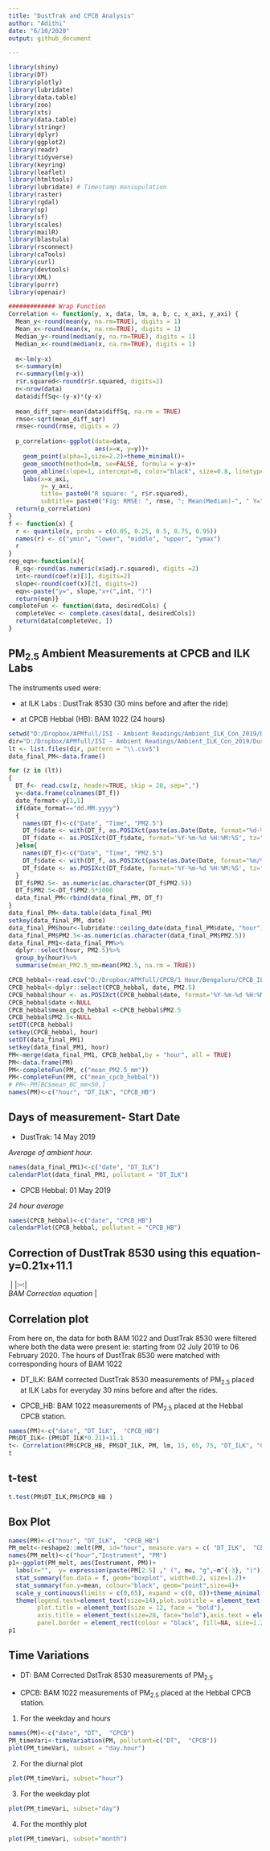 ```yaml
---
title: "DustTrak and CPCB Analysis"
author: "Adithi"
date: "6/10/2020"
output: github_document

---
```


```r
library(shiny)
library(DT)
library(plotly)
library(lubridate)
library(data.table)
library(zoo)
library(xts)
library(data.table)
library(stringr)
library(dplyr)
library(ggplot2)
library(readr)
library(tidyverse)
library(keyring)
library(leaflet)
library(htmltools)
library(lubridate) # Timestamp maniupulation
library(raster)
library(rgdal)
library(sp)
library(sf)
library(scales)
library(mailR)
library(blastula)
library(rsconnect)
library(caTools)
library(curl)
library(devtools)
library(XML)
library(purrr)
library(openair)

############# Wrap Function
Correlation <- function(y, x, data, lm, a, b, c, x_axi, y_axi) {
  Mean_y<-round(mean(y, na.rm=TRUE), digits = 1)
  Mean_x<-round(mean(x, na.rm=TRUE), digits = 1)
  Median_y<-round(median(y, na.rm=TRUE), digits = 1)
  Median_x<-round(median(x, na.rm=TRUE), digits = 1)
  
  m<-lm(y~x)
  s<-summary(m)
  r<-summary(lm(y~x))
  r$r.squared<-round(r$r.squared, digits=2)
  n<-nrow(data)
  data$diffSq<-(y-x)*(y-x)
  
  mean_diff_sqr<-mean(data$diffSq, na.rm = TRUE)
  rmse<-sqrt(mean_diff_sqr)
  rmse<-round(rmse, digits = 2)
  
  p_correlation<-ggplot(data=data,
                        aes(x=x, y=y))+
    geom_point(alpha=1,size=2.2)+theme_minimal()+
    geom_smooth(method=lm, se=FALSE, formula = y~x)+
    geom_abline(slope=1, intercept=0, color="black", size=0.8, linetype="dashed")+
    labs(x=x_axi,
         y= y_axi,
         title= paste0("R square: ", r$r.squared),
         subtitle= paste0("Fig: RMSE: ", rmse, "; Mean(Median)-", " Y=", Mean_y,"(",Median_y, ")", "; X=", Mean_x,"(",Median_x, ")", " (ug/m3);"))+ annotate("text", label = reg_eqn(s), x =a, y = b) +theme(legend.text=element_text(size=12),plot.title = element_text(size = 14, face = "bold"),plot.subtitle = element_text(size = 10, face = "bold"), axis.title = element_text(size=18),axis.text = element_text(size = 16, face = "bold"), panel.border = element_rect(colour = "black", fill=NA, size=1.2))+scale_x_continuous(limits=c(0,c))+scale_y_continuous(limits=c(0,c))
  return(p_correlation)
}
f <- function(x) {
  r <- quantile(x, probs = c(0.05, 0.25, 0.5, 0.75, 0.95))
  names(r) <- c("ymin", "lower", "middle", "upper", "ymax")
  r
}
reg_eqn<-function(x){
  R_sq<-round(as.numeric(x$adj.r.squared), digits =2)
  int<-round(coef(x)[1], digits=2)
  slope<-round(coef(x)[2], digits=2)
  eqn<-paste("y=", slope,"x+(",int, ")")
  return(eqn)}
completeFun <- function(data, desiredCols) {
  completeVec <- complete.cases(data[, desiredCols])
  return(data[completeVec, ])
}
```

## PM<sub>2.5</sub> Ambient Measurements at CPCB and ILK Labs

The instruments used were: 

- at ILK Labs : DustTrak 8530 (30 mins before and after the ride)

- at CPCB Hebbal (HB): BAM 1022 (24 hours)


```r
setwd("D:/Dropbox/APMfull/ISI - Ambient Readings/Ambient_ILK_Con_2019/DustTrak")
dir="D:/Dropbox/APMfull/ISI - Ambient Readings/Ambient_ILK_Con_2019/DustTrak"
lt <- list.files(dir, pattern = "\\.csv$")
data_final_PM<-data.frame()

for (z in (lt))
{
  DT_f<- read.csv(z, header=TRUE, skip = 28, sep=",")
  y<-data.frame(colnames(DT_f))
  date_format<-y[1,1]
  if(date_format=="dd.MM.yyyy")
  {
    names(DT_f)<-c("Date", "Time", "PM2.5")
    DT_f$date <- with(DT_f, as.POSIXct(paste(as.Date(Date, format="%d-%m-%Y"), Time)))
    DT_f$date <- as.POSIXct(DT_f$date, format='%Y-%m-%d %H:%M:%S', tz="Asia/Kolkata")
  }else{
    names(DT_f)<-c("Date", "Time", "PM2.5")
    DT_f$date <- with(DT_f, as.POSIXct(paste(as.Date(Date, format="%m/%d/%Y"), Time)))
    DT_f$date <- as.POSIXct(DT_f$date, format='%Y-%m-%d %H:%M:%S', tz="Asia/Kolkata")
  }
  DT_f$PM2.5<- as.numeric(as.character(DT_f$PM2.5))
  DT_f$PM2.5<-DT_f$PM2.5*1000
  data_final_PM<-rbind(data_final_PM, DT_f)
}
data_final_PM<-data.table(data_final_PM)
setkey(data_final_PM, date)
data_final_PM$hour<-lubridate::ceiling_date(data_final_PM$date, "hour")
data_final_PM$PM2.5<-as.numeric(as.character(data_final_PM$PM2.5))
data_final_PM1<-data_final_PM%>%
  dplyr::select(hour, PM2.5)%>%
  group_by(hour)%>%
  summarise(mean_PM2.5_mm=mean(PM2.5, na.rm = TRUE))

CPCB_hebbal<-read.csv("D:/Dropbox/APMfull/CPCB/1 Hour/Bengaluru/CPCB_ILK/Hebbal/Hebbal_hourly.csv")
CPCB_hebbal<-dplyr::select(CPCB_hebbal, date, PM2.5)
CPCB_hebbal$hour <- as.POSIXct(CPCB_hebbal$date, format='%Y-%m-%d %H:%M:%S', tz="Asia/Kolkata")
CPCB_hebbal$date <-NULL
CPCB_hebbal$mean_cpcb_hebbal <-CPCB_hebbal$PM2.5
CPCB_hebbal$PM2.5<-NULL
setDT(CPCB_hebbal)
setkey(CPCB_hebbal, hour)
setDT(data_final_PM1)
setkey(data_final_PM1, hour)
PM<-merge(data_final_PM1, CPCB_hebbal,by = "hour", all = TRUE)
PM<-data.frame(PM)
PM<-completeFun(PM, c("mean_PM2.5_mm"))
PM<-completeFun(PM, c("mean_cpcb_hebbal"))
# PM<-PM[BC$mean_BC_mm<50,]
names(PM)<-c("hour", "DT_ILK", "CPCB_HB")

```

## Days of measurement- Start Date


- DustTrak: 14 May 2019

_Average of ambient hour._

```r
names(data_final_PM1)<-c("date", "DT_ILK")
calendarPlot(data_final_PM1, pollutant = "DT_ILK")
```

- CPCB Hebbal: 01 May 2019

_24 hour average_

```r
names(CPCB_hebbal)<-c("date", "CPCB_HB")
calendarPlot(CPCB_hebbal, pollutant = "CPCB_HB")
```


## Correction of DustTrak 8530 using this equation- y=0.21x+11.1

| ![\Uncorrected{fig: `DT8530_PM2.5`}](D:/Dropbox/ILKConsultancy/ambient_data/Image3.JPG) | |:--:| 
| *BAM Correction equation* |


## Correlation plot

From here on, the data for both BAM 1022 and DustTrak 8530 were filtered where both the data were present ie: starting from 02 July 2019 to 06 February 2020. The hours of DustTrak 8530 were matched with corresponding hours of BAM 1022

- DT_ILK: BAM corrected DustTrak 8530 measurements of PM<sub>2.5</sub> placed at ILK Labs for everyday 30 mins before and after the rides.

- CPCB_HB: BAM 1022 measurements of PM<sub>2.5</sub> placed at the Hebbal CPCB station.



```r
names(PM)<-c("date", "DT_ILK",  "CPCB_HB")
PM$DT_ILK<-(PM$DT_ILK*0.21)+11.1
t<- Correlation(PM$CPCB_HB, PM$DT_ILK, PM, lm, 15, 65, 75, "DT_ILK", "CPCB_HB")
t
```

## t-test

```r
t.test(PM$DT_ILK,PM$CPCB_HB )
```

## Box Plot


```r
names(PM)<-c("hour", "DT_ILK",  "CPCB_HB")
PM_melt<-reshape2::melt(PM, id="hour", measure.vars = c( "DT_ILK",  "CPCB_HB") )
names(PM_melt)<-c("hour","Instrument", "PM")
p1<-ggplot(PM_melt, aes(Instrument, PM))+ 
  labs(x="",  y= expression(paste(PM[2.5] ," (", mu, "g",~m^{-3}, ")")),title=paste0(""))+
  stat_summary(fun.data = f, geom="boxplot", width=0.2, size=1.2)+  
  stat_summary(fun.y=mean, colour="black", geom="point",size=4)+
  scale_y_continuous(limits = c(0,65), expand = c(0, 0))+theme_minimal()+
  theme(legend.text=element_text(size=14),plot.subtitle = element_text(size = 10, face = "bold"),
        plot.title = element_text(size = 12, face = "bold"), 
        axis.title = element_text(size=28, face="bold"),axis.text = element_text(size = 28, colour = "black",face = "bold"),
        panel.border = element_rect(colour = "black", fill=NA, size=1.2),axis.text.x = element_blank() ) + annotate("text", label = "DT_ILK", x ="DT_ILK", y =60, size=6, face="bold")+ annotate("text", label = "CPCB_HB", x ="CPCB_HB", y =60, size=6, face="bold")
p1


```


## Time Variations


- DT: BAM Corrected DstTrak 8530 measurements of PM<sub>2.5</sub>

- CPCB: BAM 1022 measurements of PM<sub>2.5</sub> placed at the Hebbal CPCB station.


1. For the weekday and hours  

```r
names(PM)<-c("date", "DT",  "CPCB")
PM_timeVari<-timeVariation(PM, pollutant=c("DT",  "CPCB"))
plot(PM_timeVari, subset = "day.hour") 
```



2. For the diurnal plot

```r
plot(PM_timeVari, subset="hour") 
```

3. For the weekday plot

```r
plot(PM_timeVari, subset="day") 
```

4. For the monthly plot

```r
plot(PM_timeVari, subset="month") 

```

